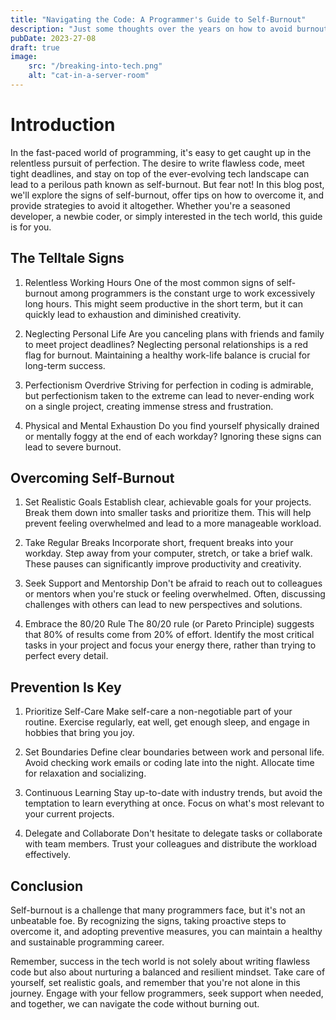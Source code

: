 ```yaml
---
title: "Navigating the Code: A Programmer's Guide to Self-Burnout"
description: "Just some thoughts over the years on how to avoid burnout in the tech industry."
pubDate: 2023-27-08
draft: true
image: 
    src: "/breaking-into-tech.png"
    alt: "cat-in-a-server-room"
---
```


# Introduction

In the fast-paced world of programming, it's easy to get caught up in the relentless pursuit of perfection. The desire to write flawless code, meet tight deadlines, and stay on top of the ever-evolving tech landscape can lead to a perilous path known as self-burnout. But fear not! In this blog post, we'll explore the signs of self-burnout, offer tips on how to overcome it, and provide strategies to avoid it altogether. Whether you're a seasoned developer, a newbie coder, or simply interested in the tech world, this guide is for you.

## The Telltale Signs

1. Relentless Working Hours
One of the most common signs of self-burnout among programmers is the constant urge to work excessively long hours. This might seem productive in the short term, but it can quickly lead to exhaustion and diminished creativity.

2. Neglecting Personal Life
Are you canceling plans with friends and family to meet project deadlines? Neglecting personal relationships is a red flag for burnout. Maintaining a healthy work-life balance is crucial for long-term success.

3. Perfectionism Overdrive
Striving for perfection in coding is admirable, but perfectionism taken to the extreme can lead to never-ending work on a single project, creating immense stress and frustration.

4. Physical and Mental Exhaustion
Do you find yourself physically drained or mentally foggy at the end of each workday? Ignoring these signs can lead to severe burnout.

## Overcoming Self-Burnout
1. Set Realistic Goals
Establish clear, achievable goals for your projects. Break them down into smaller tasks and prioritize them. This will help prevent feeling overwhelmed and lead to a more manageable workload.

2. Take Regular Breaks
Incorporate short, frequent breaks into your workday. Step away from your computer, stretch, or take a brief walk. These pauses can significantly improve productivity and creativity.

3. Seek Support and Mentorship
Don't be afraid to reach out to colleagues or mentors when you're stuck or feeling overwhelmed. Often, discussing challenges with others can lead to new perspectives and solutions.

4. Embrace the 80/20 Rule
The 80/20 rule (or Pareto Principle) suggests that 80% of results come from 20% of effort. Identify the most critical tasks in your project and focus your energy there, rather than trying to perfect every detail.

## Prevention Is Key
1. Prioritize Self-Care
Make self-care a non-negotiable part of your routine. Exercise regularly, eat well, get enough sleep, and engage in hobbies that bring you joy.

2. Set Boundaries
Define clear boundaries between work and personal life. Avoid checking work emails or coding late into the night. Allocate time for relaxation and socializing.

3. Continuous Learning
Stay up-to-date with industry trends, but avoid the temptation to learn everything at once. Focus on what's most relevant to your current projects.

4. Delegate and Collaborate
Don't hesitate to delegate tasks or collaborate with team members. Trust your colleagues and distribute the workload effectively.

## Conclusion
Self-burnout is a challenge that many programmers face, but it's not an unbeatable foe. By recognizing the signs, taking proactive steps to overcome it, and adopting preventive measures, you can maintain a healthy and sustainable programming career.

Remember, success in the tech world is not solely about writing flawless code but also about nurturing a balanced and resilient mindset. Take care of yourself, set realistic goals, and remember that you're not alone in this journey. Engage with your fellow programmers, seek support when needed, and together, we can navigate the code without burning out.